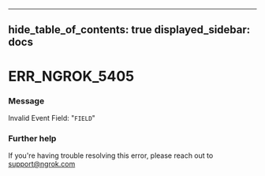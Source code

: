 

---
hide_table_of_contents: true
displayed_sidebar: docs
---


# ERR_NGROK_5405

### Message
Invalid Event Field: "`FIELD`"

<ErrorDetails />



### Further help
If you're having trouble resolving this error, please reach out to [support@ngrok.com](mailto:support@ngrok.com?subject=Help%20with%20ERR_NGROK_5405)

